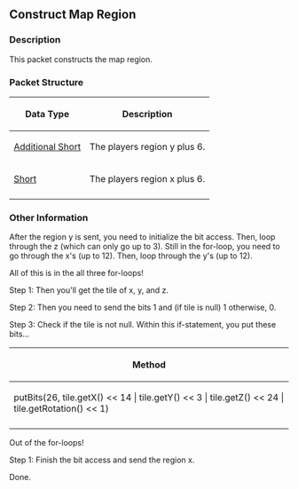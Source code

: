{{packet|name=Construct Map Region|description=Constructs the map region|opcode=241|type=Variable Short|length=N/A|revision=317}}
== Construct Map Region ==

=== Description ===

This packet constructs the map region.

=== Packet Structure ===
{|border=2
! Data Type
! Description
|-
| [[Data Types#Standard data types|Additional Short]]
| The players region y plus 6.
|-
| [[Data Types#Standard data types|Short]]
| The players region x plus 6.
|-
|}

=== Other Information ===

After the region y is sent, you need to initialize the bit access. Then, loop through the z (which can only go up to 3). Still in the for-loop, you need to go through the x's (up to 12). Then, loop through the y's (up to 12).

All of this is in the all three for-loops! 

Step 1: Then you'll get the tile of x, y, and z.

Step 2: Then you need to send the bits 1 and (if tile is null) 1 otherwise, 0.

Step 3: Check if the tile is not null. Within this if-statement, you put these bits...

{|border=2
! Method
|-
| putBits(26, tile.getX() << 14 | tile.getY() << 3 | tile.getZ() << 24 | tile.getRotation() << 1)
|-
|}

Out of the for-loops!

Step 1: Finish the bit access and send the region x.

Done.